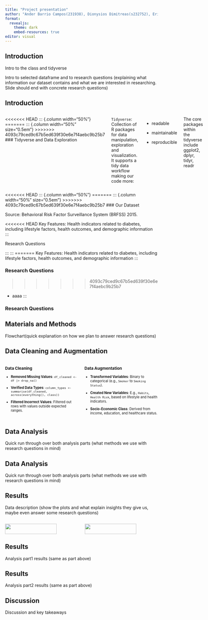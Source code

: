 ```yaml
---
title: "Project presentation"
author: "Ander Barrio Campos(231938), Dionysios Dimitreas(s232752), Erikas Mikužis(s223164), Valeria Tedeschi(s231945), Angeliki Vliora(233059)"
format:
  revealjs:
    theme: dark
    embed-resources: true
editor: visual
---
```


## Introduction

Intro to the class and tidyverse

Intro to selected dataframe and to research questions (explaining what information our dataset contains and what we are interested in researching. Slide should end with concrete research questions)

## Introduction

::: columns
<<<<<<< HEAD
::: {.column width="50%"}
=======
::: {.column width="50%" size="0.5em"}
>>>>>>> 4093c79ced9c67b5ed639f30e6e7f4aebc9b25b7
### Tidyverse and Data Exploration

`Tidyverse`: Collection of R packages for data manipulation, exploration and visualization. It supports a tidy data workflow making our code more:

-   readable

-   maintainable

-   reproducible

The core packages within the tidyverse include ggplot2, dplyr, tidyr, readr
:::

<<<<<<< HEAD
::: {.column width="50%"}
=======
::: {.column width="50%" size="0.5em"}
>>>>>>> 4093c79ced9c67b5ed639f30e6e7f4aebc9b25b7
### Our Dataset

Source: Behavioral Risk Factor Surveillance System (BRFSS) 2015.

<<<<<<< HEAD
Key Features: Health indicators related to diabetes, including lifestyle factors, health outcomes, and demographic information\
:::

<div>

Research Questions \

</div>
:::
:::
=======
Key Features: Health indicators related to diabetes, including lifestyle factors, health outcomes, and demographic information
:::

### Research Questions
>>>>>>> 4093c79ced9c67b5ed639f30e6e7f4aebc9b25b7

-   aaaa
:::

### Research Questions

## Materials and Methods

Flowchart(quick explanation on how we plan to answer research questions)

## Data Cleaning and Augmentation

<div style="display: flex; font-size: 0.8em;">

::: {style="flex: 1; padding-right: 10px;"}
### Data Cleaning

-   **Removed Missing Values**: `df_cleaned <- df |> drop_na()`

-   **Verified Data Types**: `column_types <- summarise(df_cleaned, across(everything(), class))`

-   **Filtered Incorrect Values**: Filtered out rows with values outside expected ranges.

    </div>

    <div style="flex: 1; padding-left: 10px;">

### Data Augmentation

-   **Transformed Variables**: Binary to categorical (e.g., `Smoker` to `Smoking Status`).

-   **Created New Variables**: E.g., `Habits`, `Health Risk`, based on lifestyle and health indicators.

-   **Socio-Economic Class**: Derived from income, education, and healthcare status.

    </div>
:::

## Data Analysis

Quick run through over both analysis parts (what methods we use with research questions in mind)

## Data Analysis

Quick run through over both analysis parts (what methods we use with research questions in mind)

## Results

Data description (show the plots and what explain insights they give us, maybe even answer some research questions)

:::: {.columns}

::: {.column width="50%"}

![](images/04_key_plot_1.png){.column width="84%"}

:::

::: {.column width="50%"}

![](images/04_key_plot_2.png){.column width="84%"}

:::

::::

## Results

Analysis part1 results (same as part above)

## Results

Analysis part2 results (same as part above)

## Discussion

Discussion and key takeaways
